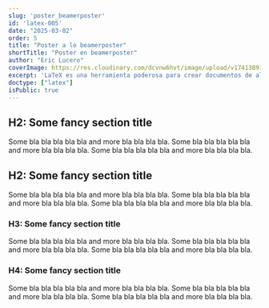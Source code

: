 ```yaml
---
slug: 'poster_beamerposter'
id: 'latex-005'
date: "2025-03-02"
order: 5
title: "Poster a lo beamerposter"
shortTitle: "Poster en beamerposter"
author: "Eric Lucero"
coverImage: https://res.cloudinary.com/dcvnw6hvt/image/upload/v1741389125/elCronopio/cover_test-2_dnehhh.jpg
excerpt: 'LaTeX es una herramienta poderosa para crear documentos de alta calidad, especialmente en el ámbito académico y técnico. Aprende a crear tu primer documento y descubre las ventajas de usar LaTeX para el control preciso del formato, las fórmulas'
doctype: ["latex"]
isPublic: true
---
```


## H2: Some fancy section title
Some bla bla bla bla bla and more bla bla bla bla.
Some bla bla bla bla bla and more bla bla bla bla.
Some bla bla bla bla bla and more bla bla bla bla.
## H2: Some fancy section title
Some bla bla bla bla bla and more bla bla bla bla.
Some bla bla bla bla bla and more bla bla bla bla.
Some bla bla bla bla bla and more bla bla bla bla.
### H3: Some fancy section title
Some bla bla bla bla bla and more bla bla bla bla.
Some bla bla bla bla bla and more bla bla bla bla.
Some bla bla bla bla bla and more bla bla bla bla.
### H4: Some fancy section title
Some bla bla bla bla bla and more bla bla bla bla.
Some bla bla bla bla bla and more bla bla bla bla.
Some bla bla bla bla bla and more bla bla bla bla.
